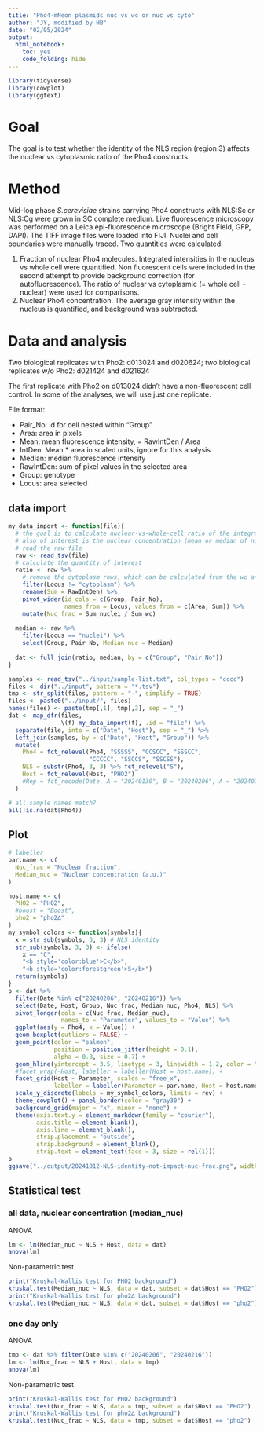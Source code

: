 ```yaml
---
title: "Pho4-mNeon plasmids nuc vs wc or nuc vs cyto"
author: "JY, modified by HB"
date: "02/05/2024"
output: 
  html_notebook:
    toc: yes
    code_folding: hide
---
```


```r
library(tidyverse)
library(cowplot)
library(ggtext)
```

# Goal

The goal is to test whether the identity of the NLS region (region 3) affects the nuclear vs cytoplasmic ratio of the Pho4 constructs.

# Method
Mid-log phase _S.cerevisiae_ strains carrying Pho4 constructs with NLS:Sc or NLS:Cg were grown in SC complete medium. Live fluorescence microscopy was performed on a Leica epi-fluorescence microscope (Bright Field, GFP, DAPI). The TIFF image files were loaded into FIJI. Nuclei and cell boundaries were manually traced. Two quantities were calculated:

1. Fraction of nuclear Pho4 molecules.
    Integrated intensities in the nucleus vs whole cell were quantified. Non fluorescent cells were included in the second attempt to provide background correction (for autofluorescence). The ratio of nuclear vs cytoplasmic (= whole cell - nuclear) were used for comparisons.
2. Nuclear Pho4 concentration.
    The average gray intensity within the nucleus is quantified, and background was subtracted.

# Data and analysis
Two biological replicates with Pho2: d013024 and d020624; two biological replicates w/o Pho2: d021424 and d021624

The first replicate with Pho2 on d013024 didn't have a non-fluorescent cell control. In some of the analyses, we will use just one replicate.

File format:

- Pair_No: id for cell nested within "Group"
- Area: area in pixels
- Mean: mean fluorescence intensity, = RawIntDen / Area
- IntDen: Mean * area in scaled units, ignore for this analysis
- Median: median fluorescence intensity
- RawIntDen: sum of pixel values in the selected area
- Group: genotype
- Locus: area selected

## data import
```r
my_data_import <- function(file){
  # the goal is to calculate nuclear-vs-whole-cell ratio of the integrated GFP signal
  # also of interest is the nuclear concentration (mean or median of nucleus)
  # read the raw file
  raw <- read_tsv(file)
  # calculate the quantity of interest
  ratio <- raw %>% 
    # remove the cytoplasm rows, which can be calculated from the wc and nuclei
    filter(Locus != "cytoplasm") %>% 
    rename(Sum = RawIntDen) %>% 
    pivot_wider(id_cols = c(Group, Pair_No),
                names_from = Locus, values_from = c(Area, Sum)) %>% 
    mutate(Nuc_frac = Sum_nuclei / Sum_wc)
  
  median <- raw %>% 
    filter(Locus == "nuclei") %>% 
    select(Group, Pair_No, Median_nuc = Median)
  
  dat <- full_join(ratio, median, by = c("Group", "Pair_No"))
}
```

```r
samples <- read_tsv("../input/sample-list.txt", col_types = "cccc")
files <- dir("../input", pattern = "*.tsv")
tmp <- str_split(files, pattern = "-", simplify = TRUE)
files <- paste0("../input/", files)
names(files) <- paste(tmp[,1], tmp[,2], sep = "_")
dat <- map_dfr(files,
               \(f) my_data_import(f), .id = "file") %>% 
  separate(file, into = c("Date", "Host"), sep = "_") %>% 
  left_join(samples, by = c("Date", "Host", "Group")) %>% 
  mutate(
    Pho4 = fct_relevel(Pho4, "SSSSS", "CCSCC", "SSSCC",
                       "CCCCC", "SSCCS", "SSCSS"),
    NLS = substr(Pho4, 3, 3) %>% fct_relevel("S"),
    Host = fct_relevel(Host, "PHO2")
    #Rep = fct_recode(Date, A = "20240130", B = "20240206", A = "20240214", B = "20240216")
  )

# all sample names match?
all(!is.na(dat$Pho4))
```

## Plot
```r
# labeller
par.name <- c(
  Nuc_frac = "Nuclear fraction",
  Median_nuc = "Nuclear concentration (a.u.)"
)

host.name <- c(
  PHO2 = "PHO2",
  #boost = "Boost",
  pho2 = "pho2∆"
)
my_symbol_colors <- function(symbols){
  x = str_sub(symbols, 3, 3) # NLS identity
  str_sub(symbols, 3, 3) <- ifelse(
    x == "C", 
    "<b style='color:blue'>C</b>", 
    "<b style='color:forestgreen'>S</b>")
  return(symbols)
}
p <- dat %>%
  filter(Date %in% c("20240206", "20240216")) %>% 
  select(Date, Host, Group, Nuc_frac, Median_nuc, Pho4, NLS) %>% 
  pivot_longer(cols = c(Nuc_frac, Median_nuc), 
               names_to = "Parameter", values_to = "Value") %>% 
  ggplot(aes(y = Pho4, x = Value)) +
  geom_boxplot(outliers = FALSE) +
  geom_point(color = "salmon",
             position = position_jitter(height = 0.1), 
             alpha = 0.8, size = 0.7) +
  geom_hline(yintercept = 3.5, linetype = 3, linewidth = 1.2, color = "gray40") +
  #facet_wrap(~Host, labeller = labeller(Host = host.name)) +
  facet_grid(Host ~ Parameter, scales = "free_x",
             labeller = labeller(Parameter = par.name, Host = host.name)) +
  scale_y_discrete(labels = my_symbol_colors, limits = rev) +
  theme_cowplot() + panel_border(color = "gray30") +
  background_grid(major = "x", minor = "none") +
  theme(axis.text.y = element_markdown(family = "courier"),
        axis.title = element_blank(),
        axis.line = element_blank(),
        strip.placement = "outside",
        strip.background = element_blank(),
        strip.text = element_text(face = 3, size = rel(1)))
p
ggsave("../output/20241012-NLS-identity-not-impact-nuc-frac.png", width = 6, height = 4)
```
## Statistical test
### all data, nuclear concentration (median_nuc)
ANOVA
```r
lm <- lm(Median_nuc ~ NLS + Host, data = dat)
anova(lm)
```

Non-parametric test
```r
print("Kruskal-Wallis test for PHO2 background")
kruskal.test(Median_nuc ~ NLS, data = dat, subset = dat$Host == "PHO2")
print("Kruskal-Wallis test for pho2∆ background")
kruskal.test(Median_nuc ~ NLS, data = dat, subset = dat$Host == "pho2")
```
### one day only
ANOVA
```r
tmp <- dat %>% filter(Date %in% c("20240206", "20240216"))
lm <- lm(Nuc_frac ~ NLS + Host, data = tmp)
anova(lm)
```
Non-parametric test
```r
print("Kruskal-Wallis test for PHO2 background")
kruskal.test(Nuc_frac ~ NLS, data = tmp, subset = dat$Host == "PHO2")
print("Kruskal-Wallis test for pho2∆ background")
kruskal.test(Nuc_frac ~ NLS, data = tmp, subset = dat$Host == "pho2")
```


